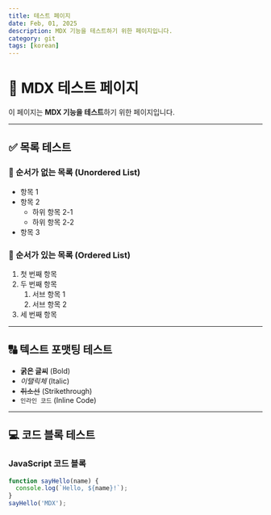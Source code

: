 ```yaml
---
title: 테스트 페이지
date: Feb, 01, 2025
description: MDX 기능을 테스트하기 위한 페이지입니다.
category: git
tags: [korean]
---
```


# 📝 MDX 테스트 페이지

이 페이지는 **MDX 기능을 테스트**하기 위한 페이지입니다.

---

## ✅ 목록 테스트

### 🔹 순서가 없는 목록 (Unordered List)

- 항목 1
- 항목 2
  - 하위 항목 2-1
  - 하위 항목 2-2
- 항목 3

### 🔢 순서가 있는 목록 (Ordered List)

1. 첫 번째 항목
2. 두 번째 항목
   1. 서브 항목 1
   2. 서브 항목 2
3. 세 번째 항목

---

## 🔠 텍스트 포맷팅 테스트

- **굵은 글씨** (Bold)
- _이탤릭체_ (Italic)
- ~~취소선~~ (Strikethrough)
- `인라인 코드` (Inline Code)

---

## 💻 코드 블록 테스트

### JavaScript 코드 블록

```js
function sayHello(name) {
  console.log(`Hello, ${name}!`);
}
sayHello('MDX');
```
